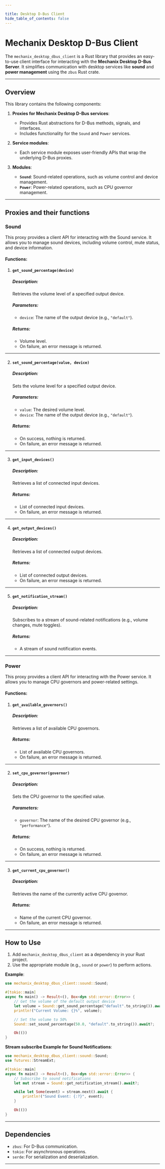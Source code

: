 ```yaml
---

title: Desktop D-Bus Client
hide_table_of_contents: false
---
```


# **Mechanix Desktop D-Bus Client**

The `mechanix_desktop_dbus_client` is a Rust library that provides an easy-to-use client interface for interacting with the **Mechanix Desktop D-Bus Server**. It simplifies communication with desktop services like **sound** and **power management** using the `zbus` Rust crate.

---

## **Overview**

This library contains the following components:

1. **Proxies for Mechanix Desktop D-Bus services**:
   - Provides Rust abstractions for D-Bus methods, signals, and interfaces.
   - Includes functionality for the `Sound` and `Power` services.

2. **Service modules**:
   - Each service module exposes user-friendly APIs that wrap the underlying D-Bus proxies.

3. **Modules**:
   - **`Sound`**: Sound-related operations, such as volume control and device management.
   - **`Power`**: Power-related operations, such as CPU governor management.

---

## **Proxies and their functions**

### **Sound**
This proxy provides a client API for interacting with the Sound service. It allows you to manage sound devices, including volume control, mute status, and device information.

#### Functions:
1. #### **`get_sound_percentage(device)`**
    ##### Description:
    Retrieves the volume level of a specified output device.

    ##### Parameters:
    - `device`: The name of the output device (e.g., `"default"`).

    ##### Returns:  
    - Volume level.  
    - On failure, an error message is returned.

---

2. #### **`set_sound_percentage(value, device)`**
    ##### Description:
    Sets the volume level for a specified output device.

    ##### Parameters:
    - `value`: The desired volume level.
    - `device`: The name of the output device (e.g., `"default"`).

    ##### Returns:  
    - On success, nothing is returned.  
    - On failure, an error message is returned.

---

3. #### **`get_input_devices()`**
    ##### Description:
    Retrieves a list of connected input devices.

    ##### Returns:  
    - List of connected input devices.  
    - On failure, an error message is returned.

---

4. #### **`get_output_devices()`**
    ##### Description:
    Retrieves a list of connected output devices.

    ##### Returns:  
    - List of connected output devices.  
    - On failure, an error message is returned.

---

5. #### **`get_notification_stream()`**
    ##### Description:
    Subscribes to a stream of sound-related notifications (e.g., volume changes, mute toggles).

    ##### Returns:  
    - A stream of sound notification events.

---

### **Power**
This proxy provides a client API for interacting with the Power service. It allows you to manage CPU governors and power-related settings.

#### Functions:
1. #### **`get_available_governors()`**
    ##### Description:
    Retrieves a list of available CPU governors.

    ##### Returns:  
    - List of available CPU governors.  
    - On failure, an error message is returned.

---

2. #### **`set_cpu_governor(governor)`**
    ##### Description:
    Sets the CPU governor to the specified value.

    ##### Parameters:
    - `governor`: The name of the desired CPU governor (e.g., `"performance"`).

    ##### Returns:  
    - On success, nothing is returned.  
    - On failure, an error message is returned.

---

3. #### **`get_current_cpu_governor()`**
    ##### Description:
    Retrieves the name of the currently active CPU governor.

    ##### Returns:  
    - Name of the current CPU governor.  
    - On failure, an error message is returned.

---

## **How to Use**
1. Add `mechanix_desktop_dbus_client` as a dependency in your Rust project.
2. Use the appropriate module (e.g., `sound` or `power`) to perform actions.

**Example**:
```rust
use mechanix_desktop_dbus_client::sound::Sound;

#[tokio::main]
async fn main() -> Result<(), Box<dyn std::error::Error>> {
    // Get the volume of the default output device
    let volume = Sound::get_sound_percentage("default".to_string()).await?;
    println!("Current Volume: {}%", volume);

    // Set the volume to 50%
    Sound::set_sound_percentage(50.0, "default".to_string()).await?;

    Ok(())
}
```

**Stream subscribe Example for Sound Notifications**:
```rust
use mechanix_desktop_dbus_client::sound::Sound;
use futures::StreamExt;

#[tokio::main]
async fn main() -> Result<(), Box<dyn std::error::Error>> {
    // Subscribe to sound notifications
    let mut stream = Sound::get_notification_stream().await?;

    while let Some(event) = stream.next().await {
        println!("Sound Event: {:?}", event);
    }

    Ok(())
}
```

---

## **Dependencies**
- `zbus`: For D-Bus communication.
- `tokio`: For asynchronous operations.
- `serde`: For serialization and deserialization.

---
